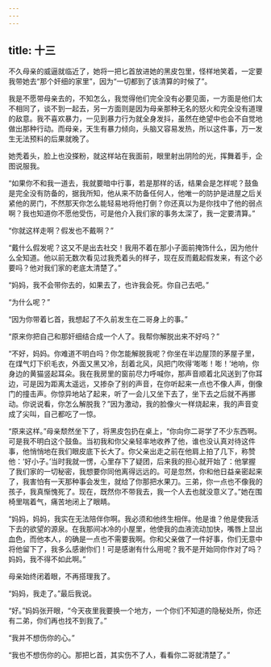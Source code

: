 ```yaml
---
---
---
```

title: 十三
---



不久母亲的威逼就临近了，她将一把匕首放进她的黑皮包里，怪样地笑着，一定要我带她去“那个奸细的家里”，因为“一切都到了该清算的时候了”。

我是不愿带母亲去的，不知怎么，我觉得他们完全没有必要见面，一方面是他们太不相同了，谈不到一起去，另一方面则是因为母亲那种无名的怒火和完全没有道理的敌意。我不喜欢暴力，一见到暴力行为就全身发抖，虽然在绝望中也会不自觉地做出那种行动。而母亲，天生有暴力倾向，头脑又容易发热，所以这件事，万一发生无法预料的后果就晚了。

她秃着头，脸上也没搽粉，就这样站在我面前，眼里射出阴险的光，挥舞着手，企图说服我。

“如果你不和我一道去，我就要暗中行事，若是那样的话，结果会是怎样呢？鼓鱼是完全没有防备的，据我所知，他从来不防备任何人，他唯一的防护是进屋之后关紧他的房门，不然那天你怎么能轻易地将他打倒？你还真以为是你找中了他的弱点啊？我也知道你不愿他受伤，可是他介入我们家的事务太深了，我一定要清算。”

“你就这样走啊？假发也不戴啊？”

“戴什么假发呢？这又不是出去社交！我用不着在那小子面前掩饰什么，因为他什么全知道。他以前无数次看见过我秃着头的样子，现在反而戴起假发来，有这个必要吗？他对我们家的老底太清楚了。”

“妈妈，我不会带你去的，如果去了，也许我会死。你自己去吧。”

“为什么呢？”

“因为你带着匕首，我想起了不久前发生在二哥身上的事。”

“原来你把自己和那奸细结合成一个人了。我帮你解脱出来不好吗？”

“不好，妈妈。你难道不明白吗？你怎能解脱我呢？你坐在半边屋顶的茅屋子里，在煤气灯下织毛衣，外面又黑又冷，刮着北风，风把门吹得‘嘭嘭！嘭！’地响，你身边的黄猫竖起耳朵。我在我房里的窗前尽力呼喊你，那声音顺着北风送到了你耳边，可是因为距离太遥远，又掺杂了别的声音，在你听起来一点也不像人声，倒像门的撞击声。你惊异地站了起来，听了一会儿又坐下去了，坐下去之后就不再挪动。你说说看，你怎么解脱我？”因为激动，我的脸像火一样烧起来，我的声音变成了尖叫，自己都吃了一惊。

“原来这样。”母亲颓然坐下了，将黑皮包扔在桌上，“你向你二哥学了不少东西啊。可是我不明白这个鼓鱼。当初我和你父亲轻率地收养了他，谁也没认真对待这件事，他悄悄地在我们眼皮底下长大了。你父亲出走之前在他肩上拍了几下，称赞他：‘好小子。’当时我就一愣，心里存下了疑团，后来我的担心就开始了：他掌握了我们家的一切秘密，我想要你同他离得远远的。可是忽然，你和他日益亲密起来了，我害怕有一天那种事会发生，就给了你那把水果刀。三弟，你一点也不像我的孩子，我真惭愧死了。现在，既然你不带我去，我一个人去也就没意义了。”她在围椅里喘着气，痛苦地闭上了眼睛。

“妈妈，妈妈，我实在无法陪伴你啊。我必须和他终生相伴。他是谁？他是使我活下去的欲望的源泉。在我那间冰冷的小屋里，他使我的血液流动加快，嘴唇上显出血色，而他本人，的确是一点也不需要我啊。你和父亲做了一件好事，你们无意中将他留下了，我多么感谢你们！可是感谢有什么用呢？我不是开始同你作对了吗？妈妈，我不得不如此啊。”

母亲始终闭着眼，不再搭理我了。

“妈妈，我走了。”最后我说。

“好。”妈妈张开眼，“今天夜里我要换一个地方，一个你们不知道的隐秘处所，你还有二弟，你们再也找不到我了。”

“我并不想伤你的心。”

“我也不想伤你的心。那把匕首，其实伤不了人，看看你二哥就清楚了。”